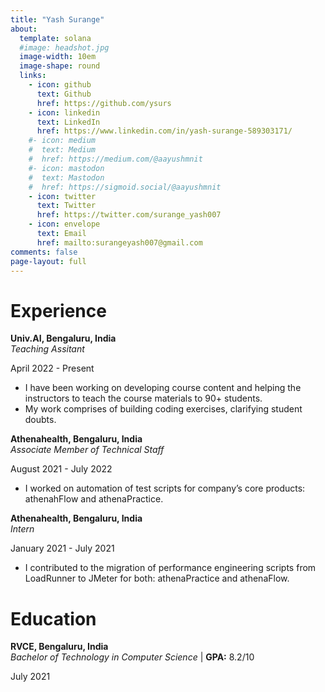 ```yaml
---
title: "Yash Surange"
about:
  template: solana
  #image: headshot.jpg
  image-width: 10em
  image-shape: round
  links:
    - icon: github
      text: Github
      href: https://github.com/ysurs
    - icon: linkedin
      text: LinkedIn
      href: https://www.linkedin.com/in/yash-surange-589303171/
    #- icon: medium
    #  text: Medium
    #  href: https://medium.com/@aayushmnit
    #- icon: mastodon
    #  text: Mastodon
    #  href: https://sigmoid.social/@aayushmnit
    - icon: twitter
      text: Twitter
      href: https://twitter.com/surange_yash007
    - icon: envelope
      text: Email
      href: mailto:surangeyash007@gmail.com
comments: false
page-layout: full
---
```


::::{.panel-tabset}

# Experience

::: {.d-flex .justify-content-between}
::: {}
**Univ.AI, Bengaluru, India**  
*Teaching Assitant*
:::
::: {.text-end}
April 2022 - Present
:::
:::
- I have been working on developing course content and helping the instructors to teach the course materials to 90+ students.
- My work comprises of building coding exercises, clarifying student doubts.


::: {.d-flex .justify-content-between}
::: {}
**Athenahealth, Bengaluru, India**  
*Associate Member of Technical Staff*
:::
::: {.text-end}
August 2021 - July 2022
:::
:::
- I worked on automation of test scripts for company's core products: athenahFlow and athenaPractice.

::: {.d-flex .justify-content-between}
::: {}
**Athenahealth, Bengaluru, India**  
*Intern*
:::
::: {.text-end}
January 2021 - July 2021
:::
:::
- I contributed to the migration of performance engineering scripts from LoadRunner to JMeter for both: athenaPractice and athenaFlow.


# Education


::: {.d-flex .justify-content-between}
::: {}
**RVCE, Bengaluru, India**  
*Bachelor of Technology in Computer Science* | **GPA:** 8.2/10
:::
::: {.text-end}
July 2021
:::
:::


::::